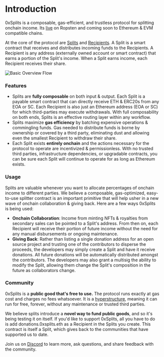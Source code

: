 
# Introduction

0xSplits is a composable, gas-efficient, and trustless protocol for splitting
onchain income. Its [live](https://app.0xsplits.xyz/) on Ropsten and coming soon
to Ethereum & EVM compatible chains.

At the core of the protocol are [Splits](/core-concepts/#split) and
[Recipients](/core-concepts/#recipient). A Split is a smart contract that
receives and distributes incoming funds to the Recipients. A Recipient is any
address (externally owned account or smart contract) that earns a portion of the
Split's income. When a Split earns income, each Recipient receives their share.

![Basic Overview Flow](/intro-flow.svg)

### Features

- Splits are **fully composable** on both input & output. Each Split is a
  payable smart contract that can directly receive ETH & ERC20s from any EOA or
  SC. Each Recipient is also just an Ethereum address (EOA or SC) for which
  third-parties may execute withdrawals. With full composability on both ends,
  Splits is an effective routing layer within any workflow.
- Splits maximize **gas efficiency** by batching expensive operations &
  commingling funds. Gas needed to distribute funds is borne by ownership or
  covered by a third party, eliminating dust and allowing even the smallest
  Recipient to withdraw their share.
- Each Split exists **entirely onchain** and the actions necessary for the
  protocol to operate are incentivized & permissionless. With no trusted third
  parties, infrastructure dependencies, or upgradable contracts, you can be sure
  each Split will continue to operate for as long as Ethereum exists.

### Usage

Splits are valuable whenever you want to allocate percentages of onchain income
to different parties. We believe a composable, gas-optimized, easy-to-use
splitter contract is an important primitive that will help usher in a new wave
of onchain collaboration & giving back. Here are a few ways 0xSplits is being
used:

- **Onchain Collaboration**: Income from minting NFTs & royalties from secondary
  sales can be pointed to a Split's address. From then on, each Recipient will
  receive their portion of future income without the need for any manual
  disbursements or ongoing maintenance.
- **Giving Back**: Rather than listing a single donation address for an open
  source project and trusting one of the contributors to disperse the proceeds,
  the developers may simply create a Split and have it receive donations. All
  future donations will be automatically distributed amongst the contributors.
  The developers may also grant a multisig the ability to modify the Split,
  allowing them change the Split's composition in the future as collaborators
  change.

### Community

0xSplits is a **public good that's free to use.** The protocol runs exactly at
gas cost and charges no fees whatsoever. It is a
[hyperstructure](https://jacob.energy/hyperstructures.html), meaning it can run
for free, forever, without any maintenance or trusted third parties.

We believe splits introduce a **novel way to fund public goods**, and so it's
being testing it on itself. If you'd like to support 0xSplits, all you have to
do is add donations.0xsplits.eth as a Recipient in the Splits you create. This
contract is itself a Split, which gives back to the communities that have
supported us to date.

Join us on [Discord](https://chat.0xsplits.xyz/) to learn more, ask questions,
and share feedback with the community.
